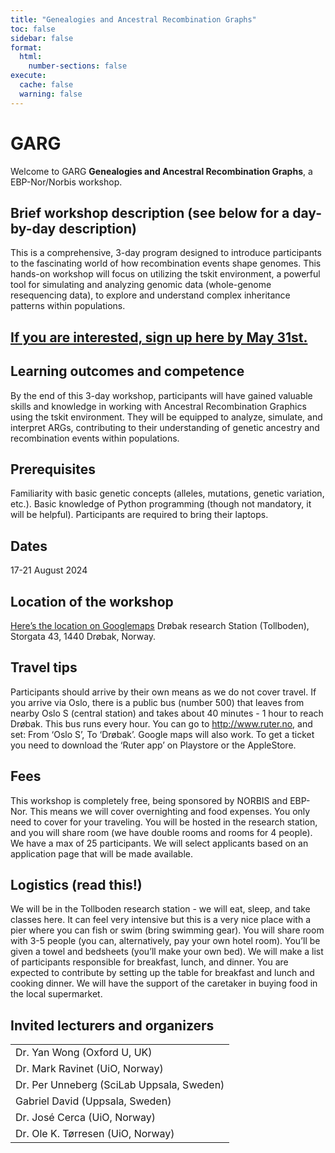 ```yaml
---
title: "Genealogies and Ancestral Recombination Graphs"
toc: false
sidebar: false
format:
  html:
    number-sections: false
execute:
  cache: false
  warning: false
---
```


# GARG

Welcome to GARG **Genealogies and Ancestral Recombination Graphs**, a
EBP-Nor/Norbis workshop.

## Brief workshop description (see below for a day-by-day description)

This is a comprehensive, 3-day program designed to introduce
participants to the fascinating world of how recombination events
shape genomes. This hands-on workshop will focus on utilizing the
tskit environment, a powerful tool for simulating and analyzing
genomic data (whole-genome resequencing data), to explore and
understand complex inheritance patterns within populations.

<!-- markdownlint-disable MD013 -->

## [If you are interested, sign up here by May 31st.](https://docs.google.com/forms/d/e/1FAIpQLSfAu-ifBV9xI2M4Qed1v43bgOs8tWUizAI1OltMdslV-XWvGw/viewform?usp=sf_link)

<!-- markdownlint-enable MD013 -->

## Learning outcomes and competence

By the end of this 3-day workshop, participants will have gained
valuable skills and knowledge in working with Ancestral Recombination
Graphics using the tskit environment. They will be equipped to
analyze, simulate, and interpret ARGs, contributing to their
understanding of genetic ancestry and recombination events within
populations.

## Prerequisites

Familiarity with basic genetic concepts (alleles, mutations, genetic
variation, etc.). Basic knowledge of Python programming (though not
mandatory, it will be helpful). Participants are required to bring
their laptops.

## Dates

17-21 August 2024

## Location of the workshop

<!-- markdownlint-disable MD013 -->

[Here's the location on
Googlemaps](https://www.google.com/maps/place/Storgata+43,+1440+Dr%C3%B8bak,+Norway/@59.6587149,10.6298365,20.64z/data=!4m9!1m2!2m1!1stollboden!3m5!1s0x46414424a65fcd75:0x7a9de006e9bd1221!8m2!3d59.6587603!4d10.6301111!16s%2Fg%2F11c26l0m8t?entry=ttu)
Drøbak research Station (Tollboden), Storgata 43, 1440 Drøbak, Norway.

<!-- markdownlint-enable MD013 -->

## Travel tips

Participants should arrive by their own means as we do not cover
travel. If you arrive via Oslo, there is a public bus (number 500)
that leaves from nearby Oslo S (central station) and takes about 40
minutes - 1 hour to reach Drøbak. This bus runs every hour. You can go
to <http://www.ruter.no>, and set: From 'Oslo S', To 'Drøbak'. Google
maps will also work. To get a ticket you need to download the 'Ruter
app' on Playstore or the AppleStore.

## Fees

This workshop is completely free, being sponsored by NORBIS and
EBP-Nor. This means we will cover overnighting and food expenses. You
only need to cover for your traveling. You will be hosted in the
research station, and you will share room (we have double rooms and
rooms for 4 people). We have a max of 25 participants. We will select
applicants based on an application page that will be made available.

## Logistics **(read this!)**

We will be in the Tollboden research station - we will eat, sleep, and
take classes here. It can feel very intensive but this is a very nice
place with a pier where you can fish or swim (bring swimming gear).
You will share room with 3-5 people (you can, alternatively, pay your
own hotel room). You'll be given a towel and bedsheets (you'll make
your own bed). We will make a list of participants responsible for
breakfast, lunch, and dinner. You are expected to contribute by
setting up the table for breakfast and lunch and cooking dinner. We
will have the support of the caretaker in buying food in the local
supermarket.

## Invited lecturers and organizers

|                                           |
|-------------------------------------------|
| Dr. Yan Wong (Oxford U, UK)               |
| Dr. Mark Ravinet (UiO, Norway)            |
| Dr. Per Unneberg (SciLab Uppsala, Sweden) |
| Gabriel David (Uppsala, Sweden)           |
| Dr. José Cerca (UiO, Norway)              |
| Dr. Ole K. Tørresen (UiO, Norway)         |

